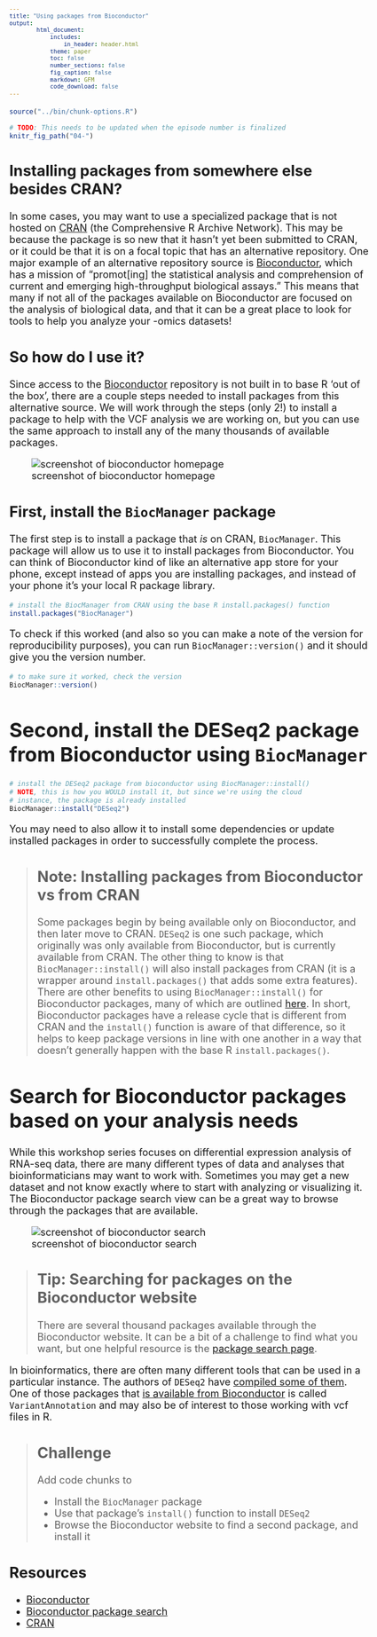 ```yaml
---
title: "Using packages from Bioconductor"
output:
        html_document:
            includes:
                in_header: header.html
            theme: paper
            toc: false
            number_sections: false
            fig_caption: false
            markdown: GFM
            code_download: false
---
```


<style type="text/css">

body, td {
   font-size: 18px;
}
code.r{
  font-size: 12px;
}
pre {
  font-size: 12px
}

</style>

<!--
---
title: Using packages from Bioconductor
teaching: 10
exercises: 3
questions:
- "How do I use packages from the Bioconductor repository?"
objectives:
- "Describe what the Bioconductor repository is and what it is used for"
- "Describe how Bioconductor differs from CRAN"
- "Search Bioconductor for relevent packages"
- "Install a package from Bioconductor"
keypoints:
- "Bioconductor is an alternative package repository for bioinformatics packages."
- "Installing packages from Bioconductor requires a new method, since it is not compatible with the `install.packages()` function used for CRAN."
- "Check Bioconductor to see if there is a package relevent to your analysis before writing code yourself."
source: Rmd
---
-->

```r
source("../bin/chunk-options.R")

# TODO: This needs to be updated when the episode number is finalized
knitr_fig_path("04-")
```

<!-- example of rendered lesson https://datacarpentry.org/genomics-r-intro/02-r-basics/index.html -->

## Installing packages from somewhere else besides CRAN?

In some cases, you may want to use a specialized package that is not hosted on [CRAN](https://cran.r-project.org/) (the Comprehensive R Archive Network). This may be because the package is so new that it hasn't yet been submitted to CRAN, or it could be that it is on a focal topic that has an alternative repository. One major example of an alternative repository source is [Bioconductor](https://bioconductor.org/), which has a mission of "promot[ing] the statistical analysis and comprehension of current and emerging high-throughput biological assays." This means that many if not all of the packages available on Bioconductor are focused on the analysis of biological data, and that it can be a great place to look for tools to help you analyze your -omics datasets!

## So how do I use it?

Since access to the [Bioconductor](https://bioconductor.org/) repository is not built in to base R 'out of the box', there are a couple steps needed to install packages from this alternative source. We will work through the steps (only 2!) to install a package to help with the VCF analysis we are working on, but you can use the same approach to install any of the many thousands of available packages.

![screenshot of bioconductor homepage](images/bioconductor_website_screenshot.jpg)

## First, install the `BiocManager` package

The first step is to install a package that *is* on CRAN, `BiocManager`. This package will allow us to use it to install packages from Bioconductor. You can think of Bioconductor kind of like an alternative app store for your phone, except instead of apps you are installing packages, and instead of your phone it's your local R package library.

```r
# install the BiocManager from CRAN using the base R install.packages() function
install.packages("BiocManager")
```

To check if this worked (and also so you can make a note of the version for reproducibility purposes), you can run `BiocManager::version()` and it should give you the version number.

```r
# to make sure it worked, check the version
BiocManager::version()
```

# Second, install the DESeq2 package from Bioconductor using `BiocManager`

```r
# install the DESeq2 package from bioconductor using BiocManager::install()
# NOTE, this is how you WOULD install it, but since we're using the cloud
# instance, the package is already installed
BiocManager::install("DESeq2")
```
You may need to also allow it to install some dependencies or update installed packages in order to successfully complete the process.

> ## Note: Installing packages from Bioconductor vs from CRAN
>
> Some packages begin by being available only on Bioconductor, and then later move to CRAN. `DESeq2` is one such package, which originally was only available from Bioconductor, but is currently available from CRAN. The other thing to know is that `BiocManager::install()` will also install packages from CRAN (it is a wrapper around `install.packages()` that adds some extra features). There are other benefits to using `BiocManager::install()` for Bioconductor packages, many of which are outlined [here](https://www.bioconductor.org/install/). In short, Bioconductor packages have a release cycle that is different from CRAN and the `install()` function is aware of that difference, so it helps to keep package versions in line with one another in a way that doesn't generally happen with the base R `install.packages()`.
>



# Search for Bioconductor packages based on your analysis needs

While this workshop series focuses on differential expression analysis of RNA-seq data, there are many different types of data and analyses that bioinformaticians may want to work with. Sometimes you may get a new dataset and not know exactly where to start with analyzing or visualizing it. The Bioconductor package search view can be a great way to browse through the packages that are available.

![screenshot of bioconductor search](images/bioconductor_search.jpg)

> ## Tip: Searching for packages on the Bioconductor website
>
> There are several thousand packages available through the Bioconductor website. It can be a bit of a challenge to find what you want, but one helpful resource is the [package search page](https://bioconductor.org/packages/release/BiocViews.html#___Software).
>


In bioinformatics, there are often many different tools that can be used in a particular instance. The authors of `DESeq2` have [compiled some of them](https://github.com/knausb/DESeq2#software-that-produce-vcf-files). One of those packages that [is available from Bioconductor](https://bioconductor.org/packages/release/bioc/html/VariantAnnotation.html) is called `VariantAnnotation` and may also be of interest to those working with vcf files in R.

> ## Challenge
>
> Add code chunks to
>
> - Install the `BiocManager` package
> - Use that package's `install()` function to install `DESeq2`
> - Browse the Bioconductor website to find a second package, and install it


## Resources

- [Bioconductor](https://bioconductor.org/)
- [Bioconductor package search](https://bioconductor.org/packages/release/BiocViews.html#___Software)
- [CRAN](https://cran.r-project.org/)
